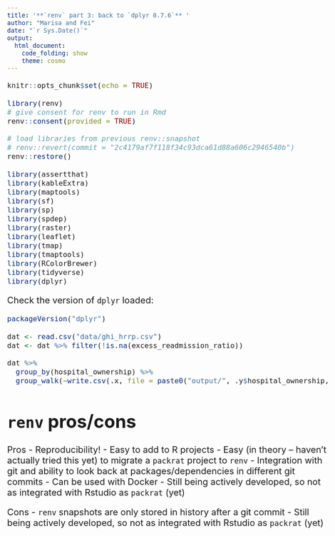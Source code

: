 ```yaml
---
title: '**`renv` part 3: back to `dplyr 0.7.6`** '
author: "Marisa and Fei"
date: "`r Sys.Date()`"
output:
  html_document: 
    code_folding: show
    theme: cosmo
---
```

<!-- make font a bit bigger for presentation purposes --> 

<style type="text/css">

body{ /* Normal  */
      font-size: 20px;
  }
td {  /* Table  */
  font-size: 16px;
}
code.r{ /* Code block */
    font-size: 16px;
}
pre { /* Code block - determines code spacing between lines */
    font-size: 16px;
}
</style>


```r
knitr::opts_chunk$set(echo = TRUE)
```

```r
library(renv)
# give consent for renv to run in Rmd
renv::consent(provided = TRUE) 

# load libraries from previous renv::snapshot
# renv::revert(commit = "2c4179af7f118f34c93dca61d88a606c2946540b")
renv::restore()
```
 
```r
library(assertthat)
library(kableExtra)
library(maptools)
library(sf)
library(sp)
library(spdep)
library(raster)
library(leaflet)
library(tmap)
library(tmaptools)
library(RColorBrewer)
library(tidyverse)
library(dplyr)
```

Check the version of `dplyr` loaded:
```r
packageVersion("dplyr")
```


```r
dat <- read.csv("data/ghi_hrrp.csv")
dat <- dat %>% filter(!is.na(excess_readmission_ratio))

dat %>% 
  group_by(hospital_ownership) %>% 
  group_walk(~write.csv(.x, file = paste0("output/", .y$hospital_ownership, ".csv")))
```

# `renv` pros/cons

Pros 
- Reproducibility!
- Easy to add to R projects
- Easy (in theory -- haven't actually tried this yet) to migrate a `packrat` project to `renv`
- Integration with git and ability to look back at packages/dependencies in different git commits
- Can be used with Docker
- Still being actively developed, so not as integrated with Rstudio as `packrat` (yet)

Cons
- `renv` snapshots are only stored in history after a git commit
- Still being actively developed, so not as integrated with Rstudio as `packrat` (yet)


